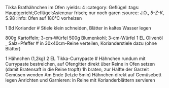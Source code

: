 Tikka Brathähnchen im Ofen 
:yields: 4
:category: Geflügel
:tags: Hauptgericht;Geflügel;Asien;nur frisch; nur noch garen
:source: J.O., _5-Z-K_, S.98
:info: Ofen auf 180°C vorheizen

1 Bd Koriander
# Stiele klein schneiden, Blätter in kaltes Wasser legen

800g Kartoffeln; 3-cm-Würfel
500g Blumenkohl; 3-cm-Würfel
1 EL Olivenöl
_ Salz+Pfeffer
# in 30x40cm-Reine verteilen, Korianderstiele dazu (ohne Blätter)

1 Hähnchen (1,2kg)
2 EL Tikka-Currypaste
# Hähnchen rundum mit Currypaste bestreichen, auf Ofengitter direkt über Reine in Ofen setzen (damit Bratensaft in die Reine tropft)
  1h braten, zur Hälfte der Garzeit Gemüsen wenden
  Am Ende (letzte 5min) Hähnchen direkt auf Gemüsebett legen
  Anrichten und Garnieren: in Reine mit Korianderblättern servieren



